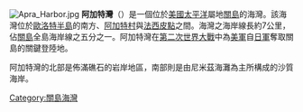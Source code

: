 [[File:Apra_Harbor.jpg|thumb]]
'''阿加特灣'''（{{lang-en|Agat Bay}}）是一個位於[[美國|美國]][[太平洋|太平洋]]屬地[[關島|關島]]的海灣。該海灣位於[[歐洛特半島|歐洛特半島]]的南方、[[阿加特村|阿加特村]]與[[法西皮點|法西皮點]]之間。海灣之海岸線長約7公里，佔[[關島|關島]]全島海岸線之五分之一。阿加特灣在[[第二次世界大戰|第二次世界大戰]]中為[[美軍|美軍]]自[[日軍|日軍]]奪取關島的關鍵登陸地。

阿加特灣的北部是佈滿礁石的岩岸地區，南部則是由尼米茲海灘為主所構成的沙質海岸。


{{美國小作品}}

[[Category:關島海灣|Category:關島海灣]]